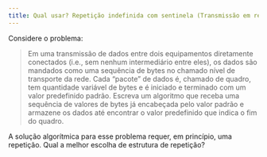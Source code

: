 ```yaml
---
title: Qual usar? Repetição indefinida com sentinela (Transmissão em rede)
---
```

::: {#exr-0020}
Considere o problema:

> Em uma transmissão de dados entre dois equipamentos diretamente conectados (i.e., sem nenhum intermediário entre eles), os dados são mandados como uma sequência de bytes no chamado nível de transporte da rede. Cada "pacote" de dados é, chamado de quadro, tem quantidade variável de bytes e é iniciado e terminado com um valor predefinido padrão. Escreva um algoritmo que receba uma sequência de valores de bytes já encabeçada pelo valor padrão e armazene os dados até encontrar o valor predefinido que indica o fim do quadro.

A solução algorítmica para esse problema requer, em princípio, uma repetição.
Qual a melhor escolha de estrutura de repetição?
:::
